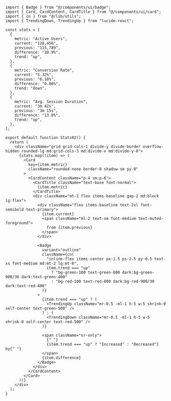 ````tsx
import { Badge } from "@/components/ui/badge";
import { Card, CardContent, CardTitle } from "@/components/ui/card";
import { cn } from "@/lib/utils";
import { TrendingDown, TrendingUp } from "lucide-react";

const stats = [
  {
    metric: "Active Users",
    current: "128,456",
    previous: "115,789",
    difference: "10.9%",
    trend: "up",
  },
  {
    metric: "Conversion Rate",
    current: "5.32%",
    previous: "6.18%",
    difference: "0.86%",
    trend: "down",
  },
  {
    metric: "Avg. Session Duration",
    current: "3m 42s",
    previous: "3m 15s",
    difference: "13.8%",
    trend: "up",
  },
];

export default function Stats02() {
  return (
    <div className="grid grid-cols-1 divide-y divide-border overflow-hidden rounded-lg md:grid-cols-3 md:divide-x md:divide-y-0">
      {stats.map((item) => (
        <Card
          key={item.metric}
          className="rounded-none border-0 shadow-sm py-0"
        >
          <CardContent className="p-4 sm:p-6">
            <CardTitle className="text-base font-normal">
              {item.metric}
            </CardTitle>
            <div className="mt-1 flex items-baseline gap-2 md:block lg:flex">
              <div className="flex items-baseline text-2xl font-semibold text-primary">
                {item.current}
                <span className="ml-2 text-sm font-medium text-muted-foreground">
                  from {item.previous}
                </span>
              </div>

              <Badge
                variant="outline"
                className={cn(
                  "inline-flex items-center px-1.5 ps-2.5 py-0.5 text-xs font-medium md:mt-2 lg:mt-0",
                  item.trend === "up"
                    ? "bg-green-100 text-green-800 dark:bg-green-900/30 dark:text-green-400"
                    : "bg-red-100 text-red-800 dark:bg-red-900/30 dark:text-red-400"
                )}
              >
                {item.trend === "up" ? (
                  <TrendingUp className="mr-0.5 -ml-1 h-5 w-5 shrink-0 self-center text-green-500" />
                ) : (
                  <TrendingDown className="mr-0.5 -ml-1 h-5 w-5 shrink-0 self-center text-red-500" />
                )}

                <span className="sr-only">
                  {" "}
                  {item.trend === "up" ? "Increased" : "Decreased"} by{" "}
                </span>
                {item.difference}
              </Badge>
            </div>
          </CardContent>
        </Card>
      ))}
    </div>
  );
}
````
